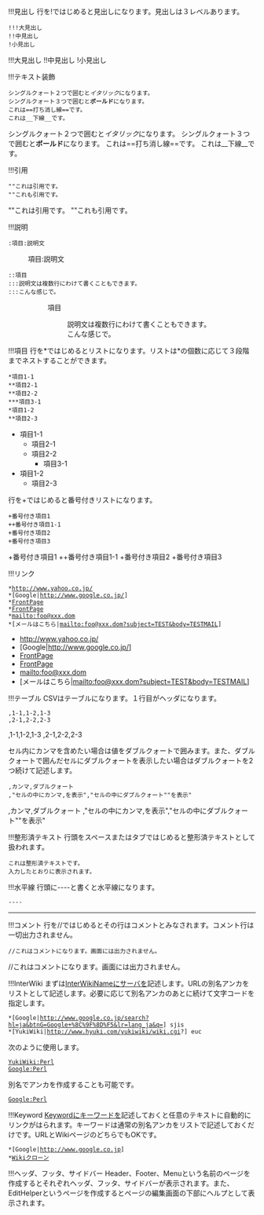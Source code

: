 !!!見出し
行を!ではじめると見出しになります。見出しは３レベルあります。
 !!!大見出し
 !!中見出し
 !小見出し
!!!大見出し
!!中見出し
!小見出し

!!!テキスト装飾
 シングルクォート２つで囲むと''イタリック''になります。
 シングルクォート３つで囲むと'''ボールド'''になります。
 これは==打ち消し線==です。
 これは__下線__です。
シングルクォート２つで囲むと''イタリック''になります。
シングルクォート３つで囲むと'''ボールド'''になります。
これは==打ち消し線==です。
これは__下線__です。

!!!引用
 ""これは引用です。
 ""これも引用です。
""これは引用です。
""これも引用です。

!!!説明
 :項目:説明文
:項目:説明文

 ::項目
 :::説明文は複数行にわけて書くこともできます。
 :::こんな感じで。
::項目
:::説明文は複数行にわけて書くこともできます。
:::こんな感じで。

!!!項目
行を*ではじめるとリストになります。リストは*の個数に応じて３段階までネストすることができます。
 *項目1-1
 **項目2-1
 **項目2-2
 ***項目3-1
 *項目1-2
 **項目2-3
*項目1-1
**項目2-1
**項目2-2
***項目3-1
*項目1-2
**項目2-3
行を+ではじめると番号付きリストになります。
 +番号付き項目1
 ++番号付き項目1-1
 +番号付き項目2
 +番号付き項目3
+番号付き項目1
++番号付き項目1-1
+番号付き項目2
+番号付き項目3

!!!リンク
 *http://www.yahoo.co.jp/
 *[Google|http://www.google.co.jp/]
 *[[FrontPage]]
 *[[トップ|FrontPage]]
 *mailto:foo@xxx.dom
 *[メールはこちら|mailto:foo@xxx.dom?subject=TEST&body=TESTMAIL]
*http://www.yahoo.co.jp/
*[Google|http://www.google.co.jp/]
*[[FrontPage]]
*[[トップ|FrontPage]]
*mailto:foo@xxx.dom
*[メールはこちら|mailto:foo@xxx.dom?subject=TEST&body=TESTMAIL]

!!!テーブル
CSVはテーブルになります。１行目がヘッダになります。

 ,1-1,1-2,1-3
 ,2-1,2-2,2-3
,1-1,1-2,1-3
,2-1,2-2,2-3

セル内にカンマを含めたい場合は値をダブルクォートで囲みます。また、ダブルクォートで囲んだセルにダブルクォートを表示したい場合はダブルクォートを2つ続けて記述します。

 ,カンマ,ダブルクォート
 ,"セルの中にカンマ,を表示","セルの中にダブルクォート""を表示"
,カンマ,ダブルクォート
,"セルの中にカンマ,を表示","セルの中にダブルクォート""を表示"

!!!整形済テキスト
行頭をスペースまたはタブではじめると整形済テキストとして扱われます。
 これは整形済テキストです。
 入力したとおりに表示されます。

!!!水平線
行頭に----と書くと水平線になります。
 ----
----

!!!コメント
行を//ではじめるとその行はコメントとみなされます。コメント行は一切出力されません。

 //これはコメントになります。画面には出力されません。
//これはコメントになります。画面には出力されません。

!!!InterWiki
まずは[[InterWikiName]]にサーバを記述します。URLの別名アンカをリストとして記述します。必要に応じて別名アンカのあとに続けて文字コードを指定します。
 *[Google|http://www.google.co.jp/search?hl=ja&btnG=Google+%8C%9F%8D%F5&lr=lang_ja&q=] sjis
 *[YukiWiki|http://www.hyuki.com/yukiwiki/wiki.cgi?] euc
次のように使用します。
 [[YukiWiki:Perl]]
 [[Google:Perl]]
別名でアンカを作成することも可能です。
 [[Googleで検索|Google:Perl]]

!!!Keyword
[[Keyword]]にキーワードを記述しておくと任意のテキストに自動的にリンクがはられます。キーワードは通常の別名アンカをリストで記述しておくだけです。URLとWikiページのどちらでもOKです。
 *[Google|http://www.google.co.jp]
 *[[Wiki|Wikiクローン]]

!!!ヘッダ、フッタ、サイドバー
Header、Footer、Menuという名前のページを作成するとそれぞれヘッダ、フッタ、サイドバーが表示されます。また、EditHelperというページを作成するとページの編集画面の下部にヘルプとして表示されます。
